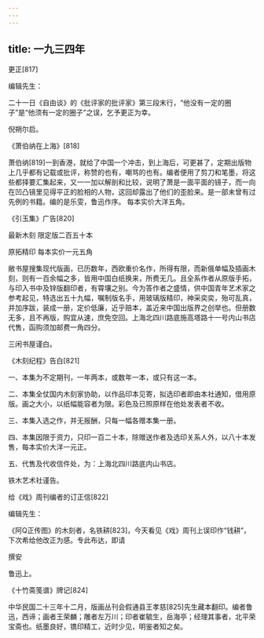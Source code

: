```yaml
---
---
---
```

title: 一九三四年
---




更正[817]


编辑先生：

二十一日《自由谈》的《批评家的批评家》第三段末行，“他没有一定的圈子”是“他须有一定的圈子”之误，乞予更正为幸。

倪朔尔启。





《萧伯纳在上海》[818]


萧伯纳[819]一到香港，就给了中国一个冲击，到上海后，可更甚了，定期出版物上几乎都有记载或批评，称赞的也有，嘲骂的也有。编者便用了剪刀和笔墨，将这些都择要汇集起来，又一一加以解剖和比较，说明了萧是一面平面的镜子，而一向在凹凸镜里见得平正的脸相的人物，这回却露出了他们的歪脸来。是一部未曾有过先例的书籍。编的是乐雯，鲁迅作序。 每本实价大洋五角。





《引玉集》广告[820]


最新木刻 限定版二百五十本

原拓精印 每本实价一元五角

敝书屋搜集现代版画，已历数年，西欧重价名作，所得有限，而新俄单幅及插画木刻，则有一百余幅之多，皆用中国白纸换来，所费无几。且全系作者从原版手拓，与印入书中及锌版翻印者，有霄壤之别。今为答作者之盛情，供中国青年艺术家之参考起见，特选出五十九幅，嘱制版名手，用玻璃版精印，神采奕奕，殆可乱真，并加序跋，装成一册，定价低廉，近乎赔本，盖近来中国出版界之创举也。但册数无多，且不再版，购宜从速，庶免空回。上海北四川路底施高塔路十一号内山书店代售，函购须加邮费一角四分。

三闲书屋谨白。





《木刻纪程》告白[821]


一、本集为不定期刊，一年两本，或数年一本，或只有这一本。

二、本集全仗国内木刻家协助，以作品印本见寄，拟选印者即由本社通知，借用原版。画之大小，以纸幅能容者为限。彩色及已照原样在他处发表者不收。

三、本集入选之作，并无报酬，只每一幅各赠本集一册。

四、本集因限于资力，只印一百二十本，除赠送作者及选印关系人外，以八十本发售，每本实价大洋一元正。

五、代售及代收信件处，为：上海北四川路底内山书店。

铁木艺术社谨告。





给《戏》周刊编者的订正信[822]


编辑先生：

《阿Q正传图》的木刻者，名铁耕[823]，今天看见《戏》周刊上误印作“钱耕”，下次希给他改正为感。专此布达，即请

撰安

鲁迅上。





《十竹斋笺谱》牌记[824]


中华民国二十三年十二月，版画丛刊会假通县王孝慈[825]先生藏本翻印。编者鲁迅，西谛；画者王荣麟；雕者左万川；印者崔毓生，岳海亭；经理其事者，北平荣宝斋也。纸墨良好，镌印精工，近时少见，明鉴者知之矣。